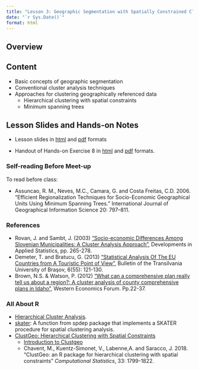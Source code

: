 ```yaml
---
title: "Lesson 3: Geographic Segmentation with Spatially Constrained Cluster Analysis"
date: "`r Sys.Date()`"
format: html
---
```


## Overview

## Content

-   Basic concepts of geographic segmentation
-   Conventional cluster analysis techniques
-   Approaches for clustering geographically referenced data
    -   Hierarchical clustering with spatial constraints
    -   Minimum spanning trees

## Lesson Slides and Hands-on Notes

-   Lesson slides in [html](../lesson/Lesson08/Lesson08-GeoKDD.html) and [pdf](../lesson/Lesson08/Lesson08-GeoKDD.pdf) formats

-   Handout of Hands-on Exercise 8 in [html](../Hands-on_Ex/Hands-on_Ex08/Hands-on_Ex08-GeoClust.html) and [pdf](../Hands-on_Ex/Hands-on_Ex08/Hands-on_Ex08-GeoClust.pdf) formats.

### Self-reading Before Meet-up

To read before class:

-   Assuncao, R. M., Neves, M.C., Camara, G. and Costa Freitas, C.D. 2006. "Efficient Regionalization Techniques for Socio-Economic Geographical Units Using Minimum Spanning Trees." International Journal of Geographical Information Science 20: 797--811.

### References

-   Rovan, J. and Sambt, J. (2003) ["Socio-economic Differences Among Slovenian Municipalities: A Cluster Analysis Approach"](http://citeseerx.ist.psu.edu/viewdoc/download?doi=10.1.1.126.4636&rep=rep1&type=pdf), Developments in Applied Statistics, pp. 265-278.\
-   Demeter, T. and Bratucu, G. (2013) ["Statistical Analysis Of The EU Countries from A Touristic Point of View"](https://search-proquest-com.libproxy.smu.edu.sg/docview/1510289237?rfr_id=info%3Axri%2Fsid%3Aprimo), Bulletin of the Transilvania University of Braşov, 6(55): 121-130.
-   Brown, N.S. & Watson, P. (2012) ["What can a comprehensive plan really tell us about a region?: A cluster analysis of county comprehensive plans in Idaho"](https://ageconsearch.umn.edu/record/176591/files/WEFFall2012v11n2_Brown.pdf), Western Economics Forum. Pp.22-37.

### All About R

-   [Hierarchical Cluster Analysis](http://uc-r.github.io/hc_clustering).
-   [skater](https://www.rdocumentation.org/packages/spdep/versions/0.8-1/topics/skater): A function from spdep package that implements a SKATER procedure for spatial clustering analysis.
-   [ClustGeo: Hierarchical Clustering with Spatial Constraints](https://cran.r-project.org/web/packages/ClustGeo/index.html)
    -   [Introduction to Clustgeo](https://cran.r-project.org/web/packages/ClustGeo/vignettes/intro_ClustGeo.html)
    -   Chavent, M., Kuentz-Simonet, V., Labenne,A. and Saracco, J. 2018. "ClustGeo: an R package for hierarchical clustering with spatial constraints" *Computational Statistics*, 33: 1799-1822.
